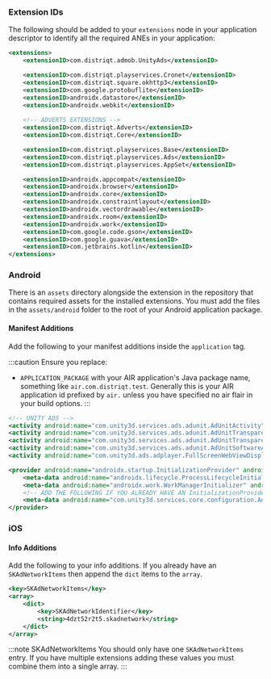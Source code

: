 
### Extension IDs

The following should be added to your `extensions` node in your application descriptor to identify all the required ANEs in your application:

```xml
<extensions>
    <extensionID>com.distriqt.admob.UnityAds</extensionID>

    <extensionID>com.distriqt.playservices.Cronet</extensionID>
    <extensionID>com.distriqt.square.okhttp3</extensionID>
    <extensionID>com.google.protobuflite</extensionID>
    <extensionID>androidx.datastore</extensionID>
    <extensionID>androidx.webkit</extensionID>
	
	<!-- ADVERTS EXTENSIONS -->
	<extensionID>com.distriqt.Adverts</extensionID>
	<extensionID>com.distriqt.Core</extensionID>

	<extensionID>com.distriqt.playservices.Base</extensionID>
	<extensionID>com.distriqt.playservices.Ads</extensionID>
	<extensionID>com.distriqt.playservices.AppSet</extensionID>

	<extensionID>androidx.appcompat</extensionID>
	<extensionID>androidx.browser</extensionID>
	<extensionID>androidx.core</extensionID>
	<extensionID>androidx.constraintlayout</extensionID>
	<extensionID>androidx.vectordrawable</extensionID>
	<extensionID>androidx.room</extensionID>
	<extensionID>androidx.work</extensionID>
	<extensionID>com.google.code.gson</extensionID>
	<extensionID>com.google.guava</extensionID>
	<extensionID>com.jetbrains.kotlin</extensionID>
</extensions>
```

### Android

There is an `assets` directory alongside the extension in the repository that contains required assets for the installed extensions.
You must add the files in the `assets/android` folder to the root of your Android application package. 


#### Manifest Additions

Add the following to your manifest additions inside the `application` tag. 

:::caution
Ensure you replace:
-  `APPLICATION_PACKAGE` with your AIR application's Java package name, something like `air.com.distriqt.test`. Generally this is your AIR application id prefixed by `air.` unless you have specified no air flair in your build options.
:::

```xml
<!-- UNITY ADS -->
<activity android:name="com.unity3d.services.ads.adunit.AdUnitActivity" android:configChanges="fontScale|keyboard|keyboardHidden|locale|mnc|mcc|navigation|orientation|screenLayout|screenSize|smallestScreenSize|uiMode|touchscreen" android:exported="false" android:hardwareAccelerated="true" android:theme="@android:style/Theme.NoTitleBar.Fullscreen"/>
<activity android:name="com.unity3d.services.ads.adunit.AdUnitTransparentActivity" android:configChanges="fontScale|keyboard|keyboardHidden|locale|mnc|mcc|navigation|orientation|screenLayout|screenSize|smallestScreenSize|uiMode|touchscreen" android:exported="false" android:hardwareAccelerated="true" android:theme="@android:style/Theme.Translucent.NoTitleBar.Fullscreen"/>
<activity android:name="com.unity3d.services.ads.adunit.AdUnitTransparentSoftwareActivity" android:configChanges="fontScale|keyboard|keyboardHidden|locale|mnc|mcc|navigation|orientation|screenLayout|screenSize|smallestScreenSize|uiMode|touchscreen" android:exported="false" android:hardwareAccelerated="false" android:theme="@android:style/Theme.Translucent.NoTitleBar.Fullscreen"/>
<activity android:name="com.unity3d.services.ads.adunit.AdUnitSoftwareActivity" android:configChanges="fontScale|keyboard|keyboardHidden|locale|mnc|mcc|navigation|orientation|screenLayout|screenSize|smallestScreenSize|uiMode|touchscreen" android:exported="false" android:hardwareAccelerated="false" android:theme="@android:style/Theme.NoTitleBar.Fullscreen"/>
<activity android:name="com.unity3d.ads.adplayer.FullScreenWebViewDisplay" android:configChanges="fontScale|keyboard|keyboardHidden|locale|mnc|mcc|navigation|orientation|screenLayout|screenSize|smallestScreenSize|uiMode|touchscreen" android:exported="false" android:hardwareAccelerated="true" android:theme="@android:style/Theme.NoTitleBar.Fullscreen"/>

<provider android:name="androidx.startup.InitializationProvider" android:authorities="APPLICATION_PACKAGE.androidx-startup" android:exported="false">
    <meta-data android:name="androidx.lifecycle.ProcessLifecycleInitializer" android:value="androidx.startup"/>
    <meta-data android:name="androidx.work.WorkManagerInitializer" android:value="androidx.startup"/>
    <!-- ADD THE FOLLOWING IF YOU ALREADY HAVE AN InitializationProvider -->
    <meta-data android:name="com.unity3d.services.core.configuration.AdsSdkInitializer" android:value="androidx.startup"/>
</provider>
```


### iOS

#### Info Additions


Add the following to your info additions. If you already have an `SKAdNetworkItems` then append the `dict` items to the `array`.

```xml
<key>SKAdNetworkItems</key>
<array>
    <dict>
        <key>SKAdNetworkIdentifier</key>
        <string>4dzt52r2t5.skadnetwork</string>
    </dict>
</array>
```

:::note SKAdNetworkItems
You should only have one `SKAdNetworkItems` entry. If you have multiple extensions adding these values you must combine them into a single array.
:::

